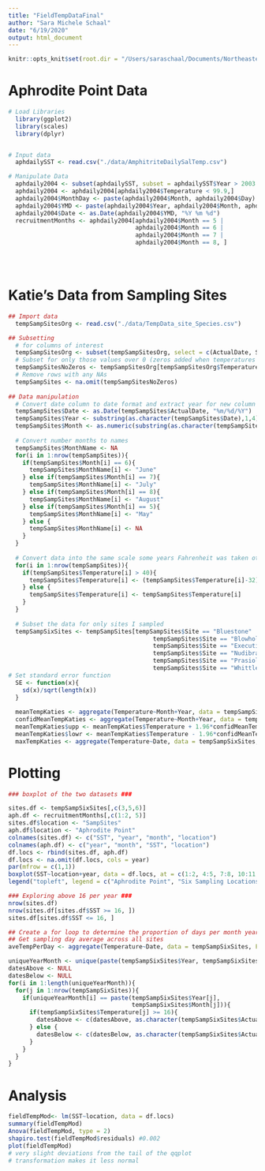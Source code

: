```yaml
---
title: "FieldTempDataFinal"
author: "Sara Michele Schaal"
date: "6/19/2020"
output: html_document
---
```



```r
knitr::opts_knit$set(root.dir = "/Users/saraschaal/Documents/Northeastern/LotterhosLab/Research/Field Work/2015/TPC_Experiment/Analysis")
```

# Aphrodite Point Data
```r
# Load Libraries
  library(ggplot2)
  library(scales)
  library(dplyr)


# Input data
  aphdailySST <- read.csv("./data/AmphitriteDailySalTemp.csv")

# Manipulate Data
  aphdaily2004 <- subset(aphdailySST, subset = aphdailySST$Year > 2003 & aphdailySST$Year < 2016)
  aphdaily2004 <- aphdaily2004[aphdaily2004$Temperature < 99.9,]
  aphdaily2004$MonthDay <- paste(aphdaily2004$Month, aphdaily2004$Day)
  aphdaily2004$YMD <- paste(aphdaily2004$Year, aphdaily2004$Month, aphdaily2004$Day)
  aphdaily2004$Date <- as.Date(aphdaily2004$YMD, "%Y %m %d")
  recruitmentMonths <- aphdaily2004[aphdaily2004$Month == 5 | 
                                    aphdaily2004$Month == 6 | 
                                    aphdaily2004$Month == 7 | 
                                    aphdaily2004$Month == 8, ]


  
```

# Katie's Data from Sampling Sites
```r

## Import data
  tempSampSitesOrg <- read.csv("./data/TempData_site_Species.csv")

## Subsetting 
  # for columns of interest
  tempSampSitesOrg <- subset(tempSampSitesOrg, select = c(ActualDate, Site, Temperature))
  # Subset for only those values over 0 (zeros added when temperatures weren't taken)
  tempSampSitesNoZeros <- tempSampSitesOrg[tempSampSitesOrg$Temperature > 0,]
  # Remove rows with any NAs
  tempSampSites <- na.omit(tempSampSitesNoZeros)
   
## Data manipulation 
  # Convert date column to date format and extract year for new column
  tempSampSites$Date <- as.Date(tempSampSites$ActualDate, "%m/%d/%Y")
  tempSampSites$Year <- substring(as.character(tempSampSites$Date),1,4)
  tempSampSites$Month <- as.numeric(substring(as.character(tempSampSites$Date),6,7))
  
  # Convert number months to names
  tempSampSites$MonthName <- NA
  for(i in 1:nrow(tempSampSites)){
    if(tempSampSites$Month[i] == 6){
      tempSampSites$MonthName[i] <- "June"
    } else if(tempSampSites$Month[i] == 7){
      tempSampSites$MonthName[i] <- "July"
    } else if(tempSampSites$Month[i] == 8){
      tempSampSites$MonthName[i] <- "August"
    } else if(tempSampSites$Month[i] == 5){
      tempSampSites$MonthName[i] <- "May"
    } else {
      tempSampSites$MonthName[i] <- NA
    }
  }
  
  # Convert data into the same scale some years Fahrenheit was taken others Celcius
  for(i in 1:nrow(tempSampSites)){
    if(tempSampSites$Temperature[i] > 40){
      tempSampSites$Temperature[i] <- (tempSampSites$Temperature[i]-32)*(5/9)
    } else {
      tempSampSites$Temperature[i] <- tempSampSites$Temperature[i]
    }
  } 
  
  # Subset the data for only sites I sampled
  tempSampSixSites <- tempSampSites[tempSampSites$Site == "Bluestone" |
                                         tempSampSites$Site == "Blowhole" |
                                         tempSampSites$Site == "Execution" |
                                         tempSampSites$Site == "Nudibranch" |
                                         tempSampSites$Site == "Prasiola" |
                                         tempSampSites$Site == "Whittlestone", ]
# Set standard error function
  SE <- function(x){
    sd(x)/sqrt(length(x))
  }
  
  meanTempKaties <- aggregate(Temperature~Month+Year, data = tempSampSixSites, FUN = mean)
  confidMeanTempKaties <- aggregate(Temperature~Month+Year, data = tempSampSixSites, FUN = SE)
  meanTempKaties$upp <- meanTempKaties$Temperature + 1.96*confidMeanTempKaties$Temperature
  meanTempKaties$lowr <- meanTempKaties$Temperature - 1.96*confidMeanTempKaties$Temperature
  maxTempKaties <- aggregate(Temperature~Date, data = tempSampSixSites, FUN = max)


```


# Plotting
```r

### boxplot of the two datasets ###

sites.df <- tempSampSixSites[,c(3,5,6)]
aph.df <- recruitmentMonths[,c(1:2, 5)]
sites.df$location <- "SampSites"
aph.df$location <- "Aphrodite Point"
colnames(sites.df) <- c("SST", "year", "month", "location")
colnames(aph.df) <- c("year", "month", "SST", "location")
df.locs <- rbind(sites.df, aph.df)
df.locs <- na.omit(df.locs, cols = year)
par(mfrow = c(1,1))
boxplot(SST~location+year, data = df.locs, at = c(1:2, 4:5, 7:8, 10:11, 13:14, 16:17, 19:20, 22:23, 25:26, 28:29, 31:32, 34:35), col = c("cornflowerblue", "aquamarine" ), names = c("      2004", "", "     2005", "", "      2006", "", "      2007", "", "      2008", "", "      2009", "", "      2010", "", "       2011", "", "      2012", "", "      2013", "", "      2014", "", "      2015", ""), ylab = expression(paste('Sea Surface Temperature (',degree,'C)',sep='')), xlab = "Year", las = 2)
legend("topleft", legend = c("Aphrodite Point", "Six Sampling Locations"), fill = c("cornflowerblue", "aquamarine"), cex = 0.8)

### Exploring above 16 per year ###
nrow(sites.df)
nrow(sites.df[sites.df$SST >= 16, ])
sites.df[sites.df$SST <= 16, ]

## Create a for loop to determine the proportion of days per month year combo that are above 16 C
## Get sampling day average across all sites
aveTempPerDay <- aggregate(Temperature~Date, data = tempSampSixSites, FUN = mean)

uniqueYearMonth <- unique(paste(tempSampSixSites$Year, tempSampSixSites$Month))
datesAbove <- NULL
datesBelow <- NULL
for(i in 1:length(uniqueYearMonth)){
  for(j in 1:nrow(tempSampSixSites)){
    if(uniqueYearMonth[i] == paste(tempSampSixSites$Year[j],
                                   tempSampSixSites$Month[j])){
      if(tempSampSixSites$Temperature[j] >= 16){
        datesAbove <- c(datesAbove, as.character(tempSampSixSites$ActualDate[j]))
      } else {
        datesBelow <- c(datesBelow, as.character(tempSampSixSites$ActualDate[j]))
      }
    }
  }
}
```

# Analysis
```r

fieldTempMod<- lm(SST~location, data = df.locs)
summary(fieldTempMod)
Anova(fieldTempMod, type = 2)
shapiro.test(fieldTempMod$residuals) #0.002
plot(fieldTempMod)
# very slight deviations from the tail of the qqplot
# transformation makes it less normal

```